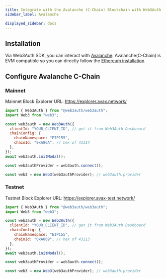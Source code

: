 ```yaml
---
title: Integrate with the Avalanche (C-Chain) Blockchain with Web3Auth
sidebar_label: Avalanche

displayed_sidebar: docs
---
```


## Installation

Via Web3Auth SDK, you can interact with [Avalanche](https://www.avalabs.org). Avalanche(C-Chain) is EVM compatible so you can directly follow the
[Ethereum installation](./ethereum).

## Configure Avalanche C-Chain

### Mainnet

Mainnet Block Explorer URL: https://explorer.avax.network/

```js
import { Web3Auth } from "@web3auth/web3auth";
import Web3 from "web3";

const web3auth = new Web3Auth({
  clientId: "YOUR_CLIENT_ID", // get it from Web3Auth Dashboard
  chainConfig: {
    chainNamespace: "EIP155",
    chainId: "0xA86A", // hex of 43114
  },
});
await web3auth.initModal();

const web3authProvider = web3auth.connect();

const web3 = new Web3(web3authProvider); // web3auth.provider
```

### Testnet

Testnet Block Explorer URL: https://explorer.avax-test.network/

```js
import { Web3Auth } from "@web3auth/web3auth";
import Web3 from "web3";

const web3auth = new Web3Auth({
  clientId: "YOUR_CLIENT_ID", // get it from Web3Auth Dashboard
  chainConfig: {
    chainNamespace: "EIP155",
    chainId: "0xA869", // hex of 43113
  },
});
await web3auth.initModal();

const web3authProvider = web3auth.connect();

const web3 = new Web3(web3authProvider); // web3auth.provider
```
